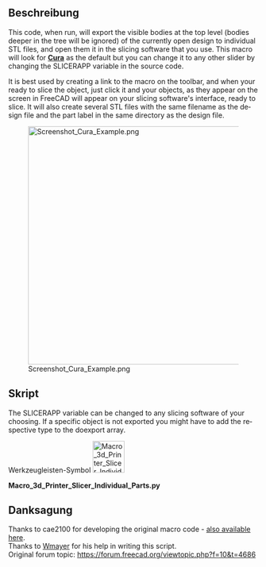 <languages/>

{{Macro/de
|Name=3D-Drucker-Slicer Einzelteile
|Icon=Macro_3d_Printer_Slicer_Individual_Parts.svg
|Description=In eine Slicing-Software für 3D-Drucker exportieren, basierend auf einem ähnlichen Makro von cae2100. Exportiert eine einzelne STL-Datei für jedes sichtbare Teil in dasselbe Verzeichnis wie die ursprüngliche Designdatei und öffnet sie dann in der Slicing-Software. <br/>Wenn dieser Code ausgeführt wird, exportiert er das aktuell geöffnete Design in mehrere STL-Dateien, die nach den Bezeichnungen der Teile benannt sind, und öffnet sie in der von Ihnen verwendeten Slicing-Software. Das Makro sucht nach „[http://wiki.ultimaker.com/Cura Cura]” im Pfad, aber es kann jede andere Slicing-Software hinzufügt werden, indem die Zeichenfolge im Makro geändert wird. 
|Author=WayofWood
|Version=1.1
|Date=2020-10-30
|FCVersion=Alle
|Download=[https://wiki.freecad.org/images/3/3d/Macro_3d_Printer_Slicer_Individual_Parts.svg Werkzeugleisten-Symbol]
|SeeAlso=[[Macro_3d_Printer_Slicer/de|Makro 3D-Drucker-Slicer]] [[Image:Macro_3d_Printer_Slicer.png|24px]]
}}

<span id="Description"></span>
==Beschreibung==

<div lang="en" dir="ltr" class="mw-content-ltr">
This code, when run, will export the visible bodies at the top level (bodies deeper in the tree will be ignored) of the currently open design to individual STL files, and open them it in the slicing software that you use. This macro will look for '''[http://wiki.ultimaker.com/Cura Cura]''' as the default but you can change it to any other slider by changing the SLICERAPP variable in the source code.
</div> 

<div lang="en" dir="ltr" class="mw-content-ltr">
It is best used by creating a link to the macro on the toolbar, and when your ready to slice the object, just click it and your objects, as they appear on the screen in FreeCAD will appear on your slicing software's interface, ready to slice. It will also create several STL files with the same filename as the design file and the part label in the same directory as the design file.
</div>

<div lang="en" dir="ltr" class="mw-content-ltr">
[[File:Screenshot_Cura_Example.png|480px]]
</div>

<span id="Script"></span>
==Skript==

<div lang="en" dir="ltr" class="mw-content-ltr">
The SLICERAPP variable can be changed to any slicing software of your choosing. If a specific object is not exported you might have to add the respective type to the doexport array.
</div>

Werkzeugleisten-Symbol [[Image:Macro_3d_Printer_Slicer_Individual_Parts.svg|64px]]

'''Macro_3d_Printer_Slicer_Individual_Parts.py'''

{{MacroCode|code=
import FreeCAD
import Mesh
import sys
import math
import os
import subprocess

SLICERAPP= "cura"		 			# Put your Slicer program here

# some fuctions
def getPlacement(quat,vect,obj):
  if quat[3] > -1  and quat[3] < 1:
    delta = math.acos(quat[3])*2.0
    scale = math.sin(delta/2)
    rx = quat[0]/scale
    ry = quat[1]/scale
    rz = quat[2]/scale
  else:
    delta = 0
    rx = 0
    ry = 0
    rz = 1
  info0 = "translation "+str(vect.x)+" "+str(vect.y)+" "+str(vect.z)
  info1 = "rotation "+str(rx)+" "+str(ry)+" "+str(rz)+" "+str(delta)
  return info0+" "+info1
# some definitions
placement = App.Placement(App.Vector(0,0,0),App.Rotation(0,0,0,1))
# user need to set this directory where slicing software is located
OutDir = FreeCAD.ActiveDocument.FileName.replace(".FCStd", "--")
visible_objs = []
# Get Objects in document
doc = App.ActiveDocument
objs = doc.Objects
stlFile = ""
stlFiles = [ SLICERAPP ]
# hide all
for obj in objs:
   print(obj.Label + "//" + obj.TypeId)
   print(len(obj.InList))
   if obj.ViewObject.isVisible() and hasattr(obj, 'Shape') and (len(obj.InList) <= 1):
      visible_objs.append(obj)
for obj in visible_objs:
  stlFile = OutDir+str(obj.Label)+".stl"
  Mesh.export([obj],stlFile)
  stlFiles.append(stlFile)
  print ("Exporting " + stlFile + "\n")
print ("Calling subprocess: " + str(stlFiles)+"\n")
subprocess.Popen(stlFiles)
}}

<span id="Credits"></span>
== Danksagung ==

<div lang="en" dir="ltr" class="mw-content-ltr">
Thanks to cae2100 for developing the original macro code - [[Macro_3d_Printer_Slicer|also available here]].<br /> 
Thanks to [https://forum.freecad.org/viewtopic.php?f=10&t=4686 Wmayer] for his help in writing this script.<br />
Original forum topic: https://forum.freecad.org/viewtopic.php?f=10&t=4686
</div>
